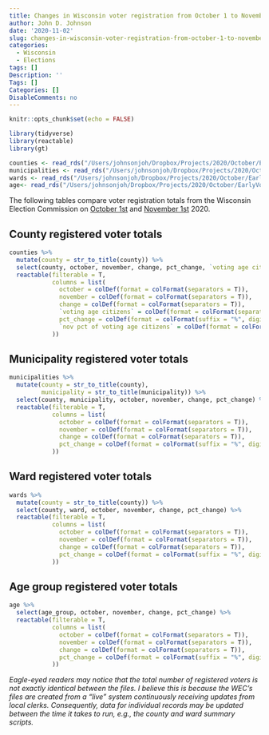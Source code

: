 ```yaml
---
title: Changes in Wisconsin voter registration from October 1 to November 1, 2020
author: John D. Johnson
date: '2020-11-02'
slug: changes-in-wisconsin-voter-registration-from-october-1-to-november-1-2020
categories:
  - Wisconsin
  - Elections
tags: []
Description: ''
Tags: []
Categories: []
DisableComments: no
---
```



```r
knitr::opts_chunk$set(echo = FALSE)

library(tidyverse)
library(reactable)
library(gt)

counties <- read_rds("/Users/johnsonjoh/Dropbox/Projects/2020/October/EarlyVoting/RV/RV_Oct_Nov_Counties.rds")
municipalities <- read_rds("/Users/johnsonjoh/Dropbox/Projects/2020/October/EarlyVoting/RV/RV_Oct_Nov_Municipalities.rds")
wards <- read_rds("/Users/johnsonjoh/Dropbox/Projects/2020/October/EarlyVoting/RV/RV_Oct_Nov_Wards.rds")
age<- read_rds("/Users/johnsonjoh/Dropbox/Projects/2020/October/EarlyVoting/RV/RV_Oct_Nov_Age.rds")
```

The following tables compare voter registration totals from the Wisconsin Election Commission on [October 1st](https://elections.wi.gov/node/7147) and [November 1st](https://elections.wi.gov/node/7220) 2020.

## County registered voter totals
```r
counties %>%
  mutate(county = str_to_title(county)) %>%
  select(county, october, november, change, pct_change, `voting age citizens` = vep, `nov pct of voting age citizens` = nov_pct_of_vep) %>%
  reactable(filterable = T,
            columns = list(
              october = colDef(format = colFormat(separators = T)),
              november = colDef(format = colFormat(separators = T)),
              change = colDef(format = colFormat(separators = T)),
              `voting age citizens` = colDef(format = colFormat(separators = T)),
              pct_change = colDef(format = colFormat(suffix = "%", digits = 1)),
              `nov pct of voting age citizens` = colDef(format = colFormat(suffix = "%", digits = 1))
            ))
```

## Municipality registered voter totals
```r
municipalities %>%
  mutate(county = str_to_title(county),
         municipality = str_to_title(municipality)) %>%
  select(county, municipality, october, november, change, pct_change) %>%
  reactable(filterable = T,
            columns = list(
              october = colDef(format = colFormat(separators = T)),
              november = colDef(format = colFormat(separators = T)),
              change = colDef(format = colFormat(separators = T)),
              pct_change = colDef(format = colFormat(suffix = "%", digits = 1))
            ))
```


## Ward registered voter totals
```r
wards %>%
  mutate(county = str_to_title(county)) %>%
  select(county, ward, october, november, change, pct_change) %>%
  reactable(filterable = T,
            columns = list(
              october = colDef(format = colFormat(separators = T)),
              november = colDef(format = colFormat(separators = T)),
              change = colDef(format = colFormat(separators = T)),
              pct_change = colDef(format = colFormat(suffix = "%", digits = 1))
            ))
```


## Age group registered voter totals
```r
age %>%
  select(age_group, october, november, change, pct_change) %>%
  reactable(filterable = T,
            columns = list(
              october = colDef(format = colFormat(separators = T)),
              november = colDef(format = colFormat(separators = T)),
              change = colDef(format = colFormat(separators = T)),
              pct_change = colDef(format = colFormat(suffix = "%", digits = 1))
            ))
```


*Eagle-eyed readers may notice that the total number of registered voters is not exactly identical between the files. I believe this is because the WEC's files are created from a "live" system continuously receiving updates from local clerks. Consequently, data for individual records may be updated between the time it takes to run, e.g., the county and ward summary scripts.*
